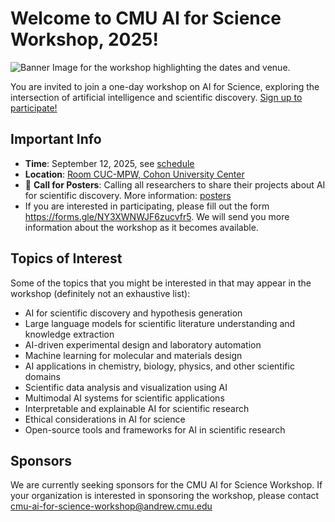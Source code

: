 
# Welcome to CMU AI for Science Workshop, 2025!

<Image src={cover} alt="Banner Image for the workshop highlighting the dates and venue."/>
 
You are invited to join a one-day workshop on AI for Science, exploring the intersection of artificial intelligence and scientific discovery. [Sign up to participate!](https://forms.gle/NY3XWNWJF6zucvfr5)

## Important Info
- __Time__: September 12, 2025, see [schedule](/schedule)
- __Location__: [Room CUC-MPW, Cohon University Center](https://www.cmu.edu/cohon-university-center/images/floor-plans/CUC_2.pdf)
- 🚀 __Call for Posters__: Calling all researchers to share their projects about AI for scientific discovery. More information: [posters](/posters)
- If you are interested in participating, please fill out the form https://forms.gle/NY3XWNWJF6zucvfr5. We will send you more information about the workshop as it becomes available.

## Topics of Interest
Some of the topics that you might be interested in that may appear in the workshop (definitely not an exhaustive list):

- AI for scientific discovery and hypothesis generation
- Large language models for scientific literature understanding and knowledge extraction
- AI-driven experimental design and laboratory automation
- Machine learning for molecular and materials design
- AI applications in chemistry, biology, physics, and other scientific domains
- Scientific data analysis and visualization using AI
- Multimodal AI systems for scientific applications
- Interpretable and explainable AI for scientific research
- Ethical considerations in AI for science
- Open-source tools and frameworks for AI in scientific research

## Sponsors

We are currently seeking sponsors for the CMU AI for Science Workshop. If your organization is interested in sponsoring the workshop, please contact cmu-ai-for-science-workshop@andrew.cmu.edu